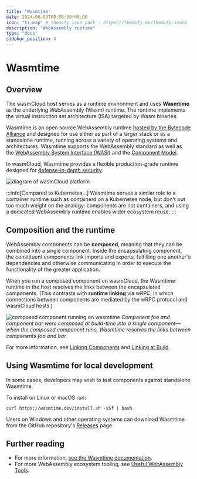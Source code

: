 ```yaml
---
title: "Wasmtime"
date: 2024-06-03T00:00:00+00:00
icon: "ti-map" # themify icon pack : https://themify.me/themify-icons
description: "WebAssembly runtime"
type: "docs"
sidebar_position: 4
---
```


# Wasmtime

## Overview

The wasmCloud host serves as a runtime environment and uses **Wasmtime** as the underlying WebAssembly (Wasm) runtime. The runtime implements the virtual instruction set architecture (ISA) targeted by Wasm binaries.

Wasmtime is an open source WebAssembly runtime [hosted by the Bytecode Alliance](https://github.com/bytecodealliance/wasmtime) and designed for use either as part of a larger stack or as a standalone runtime, running across a variety of operating systems and architectures. Wasmtime supports the WebAssembly standard as well as the [WebAssembly System Interface (WASI)](/docs/reference/glossary#webassembly-system-interface-wasi) and the [Component Model](/docs/reference/glossary#the-component-model).

In wasmCloud, Wasmtime provides a flexible production-grade runtime designed for [defense-in-depth security](https://docs.wasmtime.dev/security.html#defense-in-depth).

![diagram of wasmCloud platform](../../../static/img/wasmtime-platform.png)

:::info[Compared to Kubernetes...]
Wasmtime serves a similar role to a container runtime such as containerd on a Kubernetes node, but don't put too much weight on the analogy: components are not containers, and using a dedicated WebAssembly runtime enables wider ecosystem reuse. 
:::

## Composition and the runtime

WebAssembly components can be **composed**, meaning that they can be combined into a single component. Inside the encapsulating component, the constituent components link imports and exports, fulfilling one another's dependencies and otherwise communicating in order to execute the functionality of the greater application. 

When you run a composed component on wasmCloud, the Wasmtime runtime in the host resolves the links between the encapsulated components. (This contrasts with **runtime linking** via wRPC, in which connections between components are mediated by the wRPC protocol and wasmCloud hosts.)

![composed component running on wasmtime](../../../static/img/wasmtime-composed.png)
*Component foo and component bar were composed at build-time into a single component&mdash;when the composed component runs, Wasmtime resolves the links between components foo and bar.*

For more information, see [Linking Components](/docs/concepts/linking-components/) and [Linking at Build](/docs/concepts/linking-components/linking-at-build).

## Using Wasmtime for local development

In some cases, developers may wish to test components against standalone Wasmtime. 

To install on Linux or macOS run:

```shell
curl https://wasmtime.dev/install.sh -sSf | bash
```

Users on Windows and other operating systems can download Wasmtime from the GitHub repository's [Releases](https://github.com/bytecodealliance/wasmtime/releases) page.

## Further reading

* For more information, [see the Wasmtime documentation](https://docs.wasmtime.dev/). 
* For more WebAssembly ecosystem tooling, see [Useful WebAssembly Tools](/docs/ecosystem/useful-webassembly-tools/).

